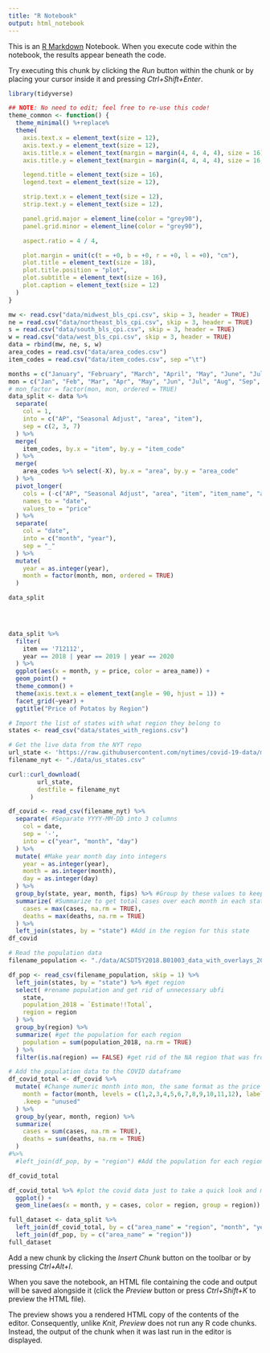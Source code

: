 ```yaml
---
title: "R Notebook"
output: html_notebook
---
```


This is an [R Markdown](http://rmarkdown.rstudio.com) Notebook. When you execute code within the notebook, the results appear beneath the code.

Try executing this chunk by clicking the *Run* button within the chunk or by placing your cursor inside it and pressing *Ctrl+Shift+Enter*.

```r
library(tidyverse)
```

```r
## NOTE: No need to edit; feel free to re-use this code!
theme_common <- function() {
  theme_minimal() %+replace%
  theme(
    axis.text.x = element_text(size = 12),
    axis.text.y = element_text(size = 12),
    axis.title.x = element_text(margin = margin(4, 4, 4, 4), size = 16),
    axis.title.y = element_text(margin = margin(4, 4, 4, 4), size = 16, angle = 90),

    legend.title = element_text(size = 16),
    legend.text = element_text(size = 12),

    strip.text.x = element_text(size = 12),
    strip.text.y = element_text(size = 12),

    panel.grid.major = element_line(color = "grey90"),
    panel.grid.minor = element_line(color = "grey90"),

    aspect.ratio = 4 / 4,

    plot.margin = unit(c(t = +0, b = +0, r = +0, l = +0), "cm"),
    plot.title = element_text(size = 18),
    plot.title.position = "plot",
    plot.subtitle = element_text(size = 16),
    plot.caption = element_text(size = 12)
  )
}
```

```r
mw <- read.csv("data/midwest_bls_cpi.csv", skip = 3, header = TRUE) 
ne = read.csv("data/northeast_bls_cpi.csv", skip = 3, header = TRUE)
s = read.csv("data/south_bls_cpi.csv", skip = 3, header = TRUE)
w = read.csv("data/west_bls_cpi.csv", skip = 3, header = TRUE)
data = rbind(mw, ne, s, w)
area_codes = read.csv("data/area_codes.csv")
item_codes = read.csv("data/item_codes.csv", sep ="\t")

months = c("January", "February", "March", "April", "May", "June", "July", "August", "September", "October", "November", "December")
mon = c("Jan", "Feb", "Mar", "Apr", "May", "Jun", "Jul", "Aug", "Sep", "Oct", "Nov", "Dec")
# mon_factor = factor(mon, mon, ordered = TRUE)
data_split <- data %>% 
  separate(
    col = 1,
    into = c("AP", "Seasonal Adjust", "area", "item"), 
    sep = c(2, 3, 7)
  ) %>% 
  merge(
    item_codes, by.x = "item", by.y = "item_code"
  ) %>%
  merge(
    area_codes %>% select(-X), by.x = "area", by.y = "area_code"
  ) %>% 
  pivot_longer(
    cols = (-c("AP", "Seasonal Adjust", "area", "item", "item_name", "area_name")),
    names_to = "date",
    values_to = "price"
  ) %>% 
  separate(
    col = "date",
    into = c("month", "year"),
    sep = "_"
  ) %>% 
  mutate(
    year = as.integer(year),
    month = factor(month, mon, ordered = TRUE)
  ) 

data_split


  
```

```r

data_split %>%
  filter(
    item == '712112',
    year == 2018 | year == 2019 | year == 2020
  ) %>%
  ggplot(aes(x = month, y = price, color = area_name)) +
  geom_point() +
  theme_common() +
  theme(axis.text.x = element_text(angle = 90, hjust = 1)) +
  facet_grid(~year) +
  ggtitle("Price of Potatos by Region")

```

```r
# Import the list of states with what region they belong to
states <- read_csv("data/states_with_regions.csv")

# Get the live data from the NYT repo
url_state <- 'https://raw.githubusercontent.com/nytimes/covid-19-data/master/us-states.csv'
filename_nyt <- "./data/us_states.csv"

curl::curl_download(
        url_state,
        destfile = filename_nyt
      )

df_covid <- read_csv(filename_nyt) %>%
  separate( #Separate YYYY-MM-DD into 3 columns
    col = date,
    sep = '-',
    into = c("year", "month", "day")
  ) %>% 
  mutate( #Make year month day into integers
    year = as.integer(year),
    month = as.integer(month),
    day = as.integer(day)
  ) %>%
  group_by(state, year, month, fips) %>% #Group by these values to keep them
  summarize( #Summarize to get total cases over each month in each state
    cases = max(cases, na.rm = TRUE),
    deaths = max(deaths, na.rm = TRUE)
  ) %>%
  left_join(states, by = "state") #Add in the region for this state
df_covid
```

```r
# Read the population data
filename_population <- "./data/ACSDT5Y2018.B01003_data_with_overlays_2020-10-22T174815.csv"

df_pop <- read_csv(filename_population, skip = 1) %>%
  left_join(states, by = "state") %>% #get region
  select( #rename population and get rid of unnecessary ubfi
    state,
    population_2018 = `Estimate!!Total`,
    region = region
  ) %>%
  group_by(region) %>%
  summarize( #get the population for each region
    population = sum(population_2018, na.rm = TRUE)
  ) %>%
  filter(is.na(region) == FALSE) #get rid of the NA region that was from the row of state = United States

# Add the population data to the COVID dataframe
df_covid_total <- df_covid %>%
  mutate( #Change numeric month into mon, the same format as the price data
    month = factor(month, levels = c(1,2,3,4,5,6,7,8,9,10,11,12), labels = mon, ordered = TRUE),
    .keep = "unused"
  ) %>%
  group_by(year, month, region) %>%
  summarize(
    cases = sum(cases, na.rm = TRUE),
    deaths = sum(deaths, na.rm = TRUE)
  ) 
#%>%
  #left_join(df_pop, by = "region") #Add the population for each region

df_covid_total
```

```r
df_covid_total %>% #plot the covid data just to take a quick look and make sure it doesn't look totally off
  ggplot() +
  geom_line(aes(x = month, y = cases, color = region, group = region))
```


```r
full_dataset <- data_split %>% 
  left_join(df_covid_total, by = c("area_name" = "region", "month", "year")) %>% #merge the covid dataset into the price dataset
  left_join(df_pop, by = c("area_name" = "region"))
full_dataset
```

Add a new chunk by clicking the *Insert Chunk* button on the toolbar or by pressing *Ctrl+Alt+I*.

When you save the notebook, an HTML file containing the code and output will be saved alongside it (click the *Preview* button or press *Ctrl+Shift+K* to preview the HTML file).

The preview shows you a rendered HTML copy of the contents of the editor. Consequently, unlike *Knit*, *Preview* does not run any R code chunks. Instead, the output of the chunk when it was last run in the editor is displayed.
